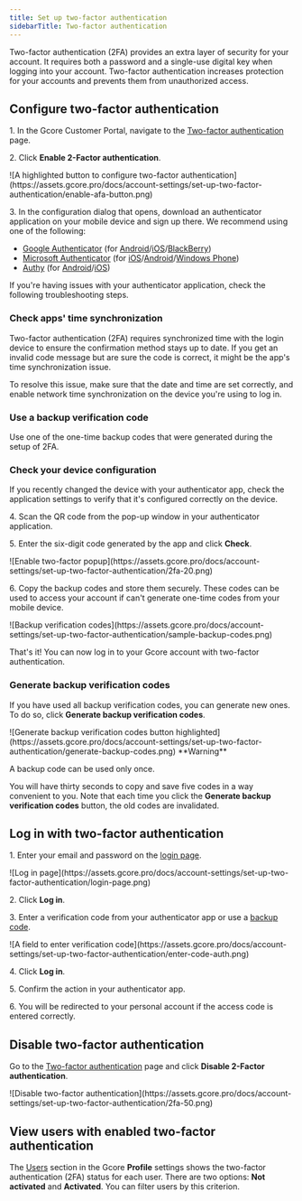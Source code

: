 ---
title: Set up two-factor authentication
sidebarTitle: Two-factor authentication
---

Two-factor authentication (2FA) provides an extra layer of security for your account. It requires both a password and a single-use digital key when logging into your account. Two-factor authentication increases protection for your accounts and prevents them from unauthorized access.

## Configure two-factor authentication

1\. In the Gcore Customer Portal, navigate to the [Two-factor authentication](https://accounts.gcore.com/profile/2fa) page.

2\. Click **Enable 2-Factor authentication**.


<Frame>![A highlighted button to configure two-factor authentication](https://assets.gcore.pro/docs/account-settings/set-up-two-factor-authentication/enable-afa-button.png)</Frame>



3\. In the configuration dialog that opens, download an authenticator application on your mobile device and sign up there. We recommend using one of the following: 

  * [Google Authenticator](https://support.google.com/accounts/answer/1066447?hl=en) (for [Android](https://play.google.com/store/apps/details?id=com.google.android.apps.authenticator2&hl=ru)/[iOS](https://apps.apple.com/eng/app/google-authenticator/id388497605)/[BlackBerry](https://www.blackberry.com/us/en/products/blackberry-2fa)) 
  * [Microsoft Authenticator](https://microsoft.com/en-us/store/apps/authenticator/9wzdncrfj3rj) (for [iOS](https://apps.apple.com/eng/app/microsoft-authenticator/id983156458)/[Android](https://play.google.com/store/apps/details?id=com.azure.authenticator&hl=en)/[Windows Phone](https://apps.microsoft.com/store/apps?hl=en&gl=EN&activetab=pivot:overviewtab)) 
  * [Authy](https://authy.com/download) (for [Android](https://play.google.com/store/apps/details?id=com.authy.authy)/[iOS](https://apps.apple.com/us/app/authy/id494168017))


<Accordion title="Troubleshooting authenticator apps">
If you're having issues with your authenticator application, check the following troubleshooting steps. 

### Check apps' time synchronization

Two-factor authentication (2FA) requires synchronized time with the login device to ensure the confirmation method stays up to date. If you get an invalid code message but are sure the code is correct, it might be the app's time synchronization issue. 

To resolve this issue, make sure that the date and time are set correctly, and enable network time synchronization on the device you're using to log in. 

### Use a backup verification code

Use one of the one-time backup codes that were generated during the setup of 2FA. 

### Check your device configuration

If you recently changed the device with your authenticator app, check the application settings to verify that it's configured correctly on the device. 
</Accordion>

4\. Scan the QR code from the pop-up window in your authenticator application.

5\. Enter the six-digit code generated by the app and click **Check**.


<Frame>![Enable two-factor popup](https://assets.gcore.pro/docs/account-settings/set-up-two-factor-authentication/2fa-20.png)</Frame>



6\. Copy the backup codes and store them securely. These codes can be used to access your account if can't generate one-time codes from your mobile device. 


<Frame>![Backup verification codes](https://assets.gcore.pro/docs/account-settings/set-up-two-factor-authentication/sample-backup-codes.png)</Frame>



That's it! You can now log in to your Gcore account with two-factor authentication. 

### Generate backup verification codes

If you have used all backup verification codes, you can generate new ones. To do so, click **Generate backup verification codes**. 


<Frame>![Generate backup verification codes button highlighted](https://assets.gcore.pro/docs/account-settings/set-up-two-factor-authentication/generate-backup-codes.png)</Frame>

<Warning>
**Warning**

A backup code can be used only once.
</Warning>

You will have thirty seconds to copy and save five codes in a way convenient to you. Note that each time you click the **Generate backup verification codes** button, the old codes are invalidated.

## Log in with two-factor authentication

1\. Enter your email and password on the [login page](https://auth.gcore.com/login/signin).


<Frame>![Log in page](https://assets.gcore.pro/docs/account-settings/set-up-two-factor-authentication/login-page.png)</Frame>



2\. Click **Log in**.

3\. Enter a verification code from your authenticator app or use a [backup code](/account-settings/your-profile-settings/set-up-two-factor-authentication#generate-backup-verification-codes).


<Frame>![A field to enter verification code](https://assets.gcore.pro/docs/account-settings/set-up-two-factor-authentication/enter-code-auth.png)</Frame>



4\. Click **Log in**. 

5\. Confirm the action in your authenticator app. 

6\. You will be redirected to your personal account if the access code is entered correctly. 

## Disable two-factor authentication

Go to the [Two-factor authentication](https://accounts.gcore.com/profile/2fa) page and click **Disable 2-Factor authentication**.


<Frame>![Disable two-factor authentication](https://assets.gcore.pro/docs/account-settings/set-up-two-factor-authentication/2fa-50.png)</Frame>



## View users with enabled two-factor authentication

The [Users](https://accounts.gcore.com/profile/users) section in the Gcore **Profile** settings shows the two-factor authentication (2FA) status for each user. There are two options: **Not activated** and **Activated**. You can filter users by this criterion.